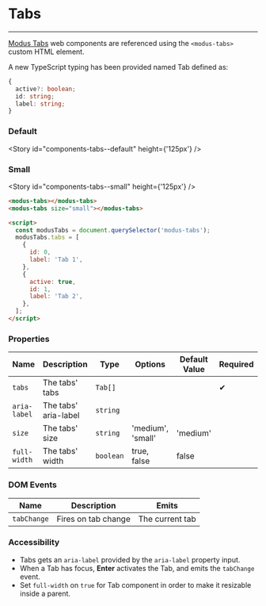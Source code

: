 
# Tabs

---

[Modus Tabs](https://modus.trimble.com/components/tabs/) web components are referenced using the `<modus-tabs>` custom HTML element.

A new TypeScript typing has been provided named Tab defined as:

```ts
{
  active?: boolean;
  id: string;
  label: string;
}
```

### Default

<Story id="components-tabs--default" height={'125px'} />

### Small

<Story id="components-tabs--small" height={'125px'} />

```html
<modus-tabs></modus-tabs>
<modus-tabs size="small"></modus-tabs>

<script>
  const modusTabs = document.querySelector('modus-tabs');
  modusTabs.tabs = [
    {
      id: 0,
      label: 'Tab 1',
    },
    {
      active: true,
      id: 1,
      label: 'Tab 2',
    },
  ];
</script>
```

### Properties

| Name         | Description          | Type      | Options           | Default Value | Required |
| ------------ | -------------------- | --------- | ----------------- | ------------- | -------- |
| `tabs`       | The tabs' tabs       | `Tab[]`   |                   |               | ✔        |
| `aria-label` | The tabs' aria-label | `string`  |                   |               |          |
| `size`       | The tabs' size       | `string`  | 'medium', 'small' | 'medium'      |          |
| `full-width` | The tabs' width      | `boolean` | true, false       | false         |          |

### DOM Events

| Name        | Description         | Emits           |
| ----------- | ------------------- | --------------- |
| `tabChange` | Fires on tab change | The current tab |

### Accessibility

- Tabs gets an `aria-label` provided by the `aria-label` property input.
- When a Tab has focus, **Enter** activates the Tab, and emits the `tabChange` event.
- Set `full-width` on `true` for Tab component in order to make it resizable inside a parent.
